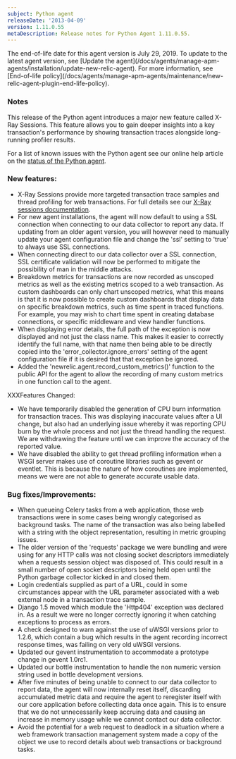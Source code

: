 ```yaml
---
subject: Python agent
releaseDate: '2013-04-09'
version: 1.11.0.55
metaDescription: Release notes for Python Agent 1.11.0.55.
---
```


<Callout variant="important">
  The end-of-life date for this agent version is July 29, 2019. To update to the latest agent version, see [Update the agent](/docs/agents/manage-apm-agents/installation/update-new-relic-agent). For more information, see [End-of-life policy](/docs/agents/manage-apm-agents/maintenance/new-relic-agent-plugin-end-life-policy).
</Callout>

### Notes

This release of the Python agent introduces a major new feature called X-Ray Sessions. This feature allows you to gain deeper insights into a key transaction's performance by showing transaction traces alongside long-running profiler results.

For a list of known issues with the Python agent see our online help article on the [status of the Python agent](https://newrelic.com/docs/python/status-of-python-agent).

### New features:

* X-Ray Sessions provide more targeted transaction trace samples and thread profiling for web transactions. For full details see our [X-Ray sessions documentation](https://newrelic.com/docs/site/xray-sessions).
* For new agent installations, the agent will now default to using a SSL connection when connecting to our data collector to report any data. If updating from an older agent version, you will however need to manually update your agent configuration file and change the 'ssl' setting to 'true' to always use SSL connections.
* When connecting direct to our data collector over a SSL connection, SSL certificate validation will now be performed to mitigate the possibility of man in the middle attacks.
* Breakdown metrics for transactions are now recorded as unscoped metrics as well as the existing metrics scoped to a web transaction. As custom dashboards can only chart unscoped metrics, what this means is that it is now possible to create custom dashboards that display data on specific breakdown metrics, such as time spent in traced functions. For example, you may wish to chart time spent in creating database connections, or specific middleware and view handler functions.
* When displaying error details, the full path of the exception is now displayed and not just the class name. This makes it easier to correctly identify the full name, with that name then being able to be directly copied into the 'error_collector.ignore_errors' setting of the agent configuration file if it is desired that that exception be ignored.
* Added the 'newrelic.agent.record_custom_metrics()' function to the public API for the agent to allow the recording of many custom metrics in one function call to the agent.

XXXFeatures Changed:

* We have temporarily disabled the generation of CPU burn information for transaction traces. This was displaying inaccurate values after a UI change, but also had an underlying issue whereby it was reporting CPU burn by the whole process and not just the thread handling the request. We are withdrawing the feature until we can improve the accuracy of the reported value.
* We have disabled the ability to get thread profiling information when a WSGI server makes use of coroutine libraries such as gevent or eventlet. This is because the nature of how coroutines are implemented, means we were are not able to generate accurate usable data.

### Bug fixes/Improvements:

* When queueing Celery tasks from a web application, those web transactions were in some cases being wrongly categorised as background tasks. The name of the transaction was also being labelled with a string with the object representation, resulting in metric grouping issues.
* The older version of the 'requests' package we were bundling and were using for any HTTP calls was not closing socket descriptors immediately when a requests session object was disposed of. This could result in a small number of open socket descriptors being held open until the Python garbage collector kicked in and closed them.
* Login credentials supplied as part of a URL, could in some circumstances appear with the URL parameter associated with a web external node in a transaction trace sample.
* Django 1.5 moved which module the 'Http404' exception was declared in. As a result we were no longer correctly ignoring it when catching exceptions to process as errors.
* A check designed to warn against the use of uWSGI versions prior to 1.2.6, which contain a bug which results in the agent recording incorrect response times, was failing on very old uWSGI versions.
* Updated our gevent instrumentation to accommodate a prototype change in gevent 1.0rc1.
* Updated our bottle instrumentation to handle the non numeric version string used in bottle development versions.
* After five minutes of being unable to connect to our data collector to report data, the agent will now internally reset itself, discarding accumulated metric data and require the agent to reregister itself with our core application before collecting data once again. This is to ensure that we do not unnecessarily keep accruing data and causing an increase in memory usage while we cannot contact our data collector.
* Avoid the potential for a web request to deadlock in a situation where a web framework transaction management system made a copy of the object we use to record details about web transactions or background tasks.
